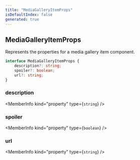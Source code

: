 ```yaml
---
title: "MediaGalleryItemProps"
isDefaultIndex: false
generated: true
---
```



<!-- This file was generated from the CommandKit source. Do not modify. Instead, re-run the "docgen" script -->


## MediaGalleryItemProps

<GenerationInfo sourceFile="packages/commandkit/src/components/v2/media-gallery.ts" sourceLine="43" packageName="commandkit" />

Represents the properties for a media gallery item component.

```ts title="Signature"
interface MediaGalleryItemProps {
    description?: string;
    spoiler?: boolean;
    url?: string;
}
```

<div className="members-wrapper">

### description

<MemberInfo kind="property" type={`string`}   />


### spoiler

<MemberInfo kind="property" type={`boolean`}   />


### url

<MemberInfo kind="property" type={`string`}   />




</div>
